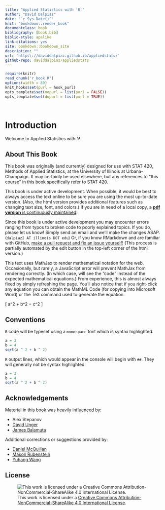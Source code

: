 ```yaml
--- 
title: "Applied Statistics with `R`"
author: "David Dalpiaz"
date: "`r Sys.Date()`"
knit: "bookdown::render_book"
documentclass: book
bibliography: [book.bib]
biblio-style: apalike
link-citations: yes
site: bookdown::bookdown_site
description: ""
url: 'https\://daviddalpiaz.github.io/appliedstats/'
github-repo: daviddalpiaz/appliedstats
---
```


```r
require(knitr)
read_chunk('r_book.R')
options(width = 80)
knit_hooks$set(purl = hook_purl)
opts_template$set(nopurl = list(purl = FALSE))
opts_template$set(dopurl = list(purl = TRUE))
```

```r
```

```r
```

# Introduction

Welcome to Applied Statistics with `R`!

## About This Book

This book was originally (and currently) designed for use with STAT 420, Methods of Applied Statistics, at the University of Illinois at Urbana-Champaign. It may certainly be used elsewhere, but any references to "this course" in this book specifically refer to STAT 420.

This book is under active development. When possible, it would be best to always access the text online to be sure you are using the most up-to-date version. (Also, the html version provides additional features such as changing text size, font, and colors.) If you are in need of a local copy, a [**pdf version** is continuously maintained](http://daviddalpiaz.github.io/appliedstats/applied_statistics.pdf).

Since this book is under active development you may encounter errors ranging from typos to broken code to poorly explained topics. If you do, please let us know! Simply send an email and we'll make the changes ASAP. (`dalpiaz2 AT illinois DOT edu`) Or, if you know RMarkdown and are familiar with GitHub, [make a pull request and fix an issue yourself!](https://github.com/daviddalpiaz/appliedstats) (This process is partially automated by the edit button in the top-left corner of the html version.)

This text uses MathJax to render mathematical notation for the web. Occasionally, but rarely, a JavaScript error will prevent MathJax from rendering correctly. (In which case, will see the "code" instead of the expected mathematical equations.) From experience, this is almost always fixed by simply refreshing the page. You'll also notice that if you right-click any equation you can obtain the MathML Code (for copying into Microsoft Word) or the TeX command used to generate the equation.

\[
a^2 + b^2 = c^2
\]

## Conventions

`R` code will be typeset using a `monospace` font which is syntax highlighted.

```r
a = 3
b = 4
sqrt(a ^ 2 + b ^ 2)
```

`R` output lines, which would appear in the console will begin with `##`. They will generally not be syntax highlighted.

```r
a = 3
b = 4
sqrt(a ^ 2 + b ^ 2)
```

## Acknowledgements

Material in this book was heavily influenced by:

- Alex Stepanov
- [David Unger](http://publish.illinois.edu/dunger/)
- [James Balamuta](http://www.thecoatlessprofessor.com/)

Additional corrections or suggestions provided by:

- [Daniel McQuillan](https://github.com/dmcquillan314)
- [Mason Rubenstein](https://github.com/mruben09)
- [Yuhang Wang](https://github.com/yuhangwang)

## License

![This work is licensed under a [Creative Commons Attribution-NonCommercial-ShareAlike 4.0 International License](http://creativecommons.org/licenses/by-nc-sa/4.0/).](images/cc.png)

